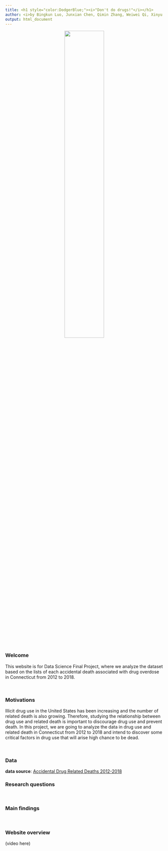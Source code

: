 ```yaml
---
title: <h1 style="color:DodgerBlue;"><i>"Don't do drugs!"</i></h1>
author: <i>by Bingkun Luo, Junxian Chen, Qimin Zhang, Weiwei Qi, Xinyu Shen</i>
output: html_document
---
```


<center><img src="drug related death.jpeg" style="width:50%"></center>

### Welcome

This website is for Data Science Final Project, where we analyze the dataset based on the lists of each accidental death associated with drug overdose in Connecticut from 2012 to 2018.

</br>

### Motivations

Illicit drug use in the United States has been increasing and the number of related death is also growing. Therefore, studying the relationship between drug use and related death is important to discourage drug use and prevent death. In this project, we are going to analyze the data in drug use and related death in  Connecticut from 2012 to 2018 and intend to discover some critical factors in drug use that will arise high chance to be dead.

</br>

### Data

**data source**: [Accidental Drug Related Deaths 2012-2018](https://catalog.data.gov/dataset/accidental-drug-related-deaths-january-2012-sept-2015)

### Research questions

</br>

### Main findings

</br>

### Website overview

(video here)
